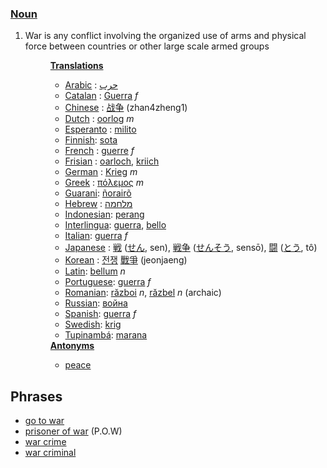 ===[[Noun]]===
#War is any conflict involving the organized use of arms and physical force between countries or other large scale armed groups
#:'''[[Translation]]s'''
#:*[[Arabic]] : [[حرب]]
#:*[[Catalan]] : [[Guerra]] ''f''
#:*[[Chinese]] : [[战争]] (zhan4zheng1)
#:*[[Dutch]] : [[oorlog]] ''m''
#:*[[Esperanto]] : [[milito]]
#:*[[Finnish]]: [[sota]]
#:*[[French]] : [[guerre]] ''f''
#:*[[Frisian]] : [[oarloch]], [[kriich]]
#:*[[German]] : [[Krieg]] ''m''
#:*[[Greek]] : [[πόλεμος]] ''m''
#:*[[Guarani]]: [[ñorairõ]]
#:*[[Hebrew]] : [[מלחמה]]
#:*[[Indonesian]]: [[perang]]
#:*[[Interlingua]]: [[guerra]], [[bello]]
#:*[[Italian]]: [[guerra]] ''f''
#:*[[Japanese]] : [[戦]] ([[せん]], sen), [[戦争]] ([[せんそう]], sensō), [[闘]] ([[とう]], tô)
#:*[[Korean]] : [[전쟁]] [[戰爭]] (jeonjaeng)
#:*[[Latin]]: [[bellum]] ''n''
#:*[[Portuguese]]: [[guerra]] ''f''
#:*[[Romanian]]: [[război]] ''n'', [[răzbel]] ''n'' (archaic)
#:*[[Russian]]: [[война]]
#:*[[Spanish]]: [[guerra]] ''f''
#:*[[Swedish]]: [[krig]]
#:*[[Tupinambá]]: [[marana]]
#:'''[[Antonym]]s'''
#:*[[peace]]

== Phrases ==

*[[go to war]]
*[[prisoner of war]] (P.O.W)
*[[war crime]]
*[[war criminal]]